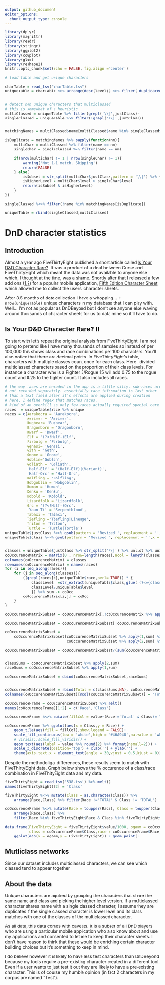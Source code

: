 ```yaml
---
output: github_document
editor_options: 
  chunk_output_type: console
---
```


```r
library(dplyr)
library(magrittr)
library(readr)
library(stringr)
library(ggplot2)
library(cowplot)
library(glue)
library(reshape2)
knitr::opts_chunk$set(echo = FALSE, fig.align ='center')

# load table and get unique characters

charTable = read_tsv("charTable.tsv")
uniqueTable = charTable %>% arrange(desc(level)) %>% filter(!duplicated(paste(name,justClass)))


# detect non unique characters that multiclassed
# this is somewhat of a heuristic
multiClassed = uniqueTable %>% filter(grepl('\\|',justClass))
singleClassed = uniqueTable %>% filter(!grepl('\\|',justClass))


matchingNames = multiClassed$name[multiClassed$name %in% singleClassed$name]%>% na.omit 

isDuplicate = matchingNames %>% sapply(function(nm){
    multiChar = multiClassed %>% filter(name == nm)
    singleChar = singleClassed %>% filter(name == nm)
    
    if(nrow(multiChar) != 1 | nrow(singleChar) != 1){
        warning('Not 1-1 match. Skipping')
        return(FALSE)
    } else{
        isSubset = str_split(multiChar$justClass,pattern = '\\|') %>% {.[[1]]} %>% {singleChar$justClass %in% .}
        isHigherLevel = multiChar$level > singleChar$level
        return(isSubset & isHigherLevel)
    }
})

singleClassed %<>% filter(!name %in% matchingNames[isDuplicate])

uniqueTable = rbind(singleClassed,multiClassed)


```

# DnD character statistics

## Introduction

Almost a year ago FiveThirtyEight published a short article called 
[Is Your D&D Character Rare?](https://fivethirtyeight.com/features/is-your-dd-character-rare/).
It was a product of a deal between Curse and FiveThirtyEight which meant the data
was not available to anyone else which, I thought at the time, was a shame. Shortly
after that I released a few add ons ([1](https://oganm.github.io/printSheetApp/),[2](https://oganm.github.io/5eInteractiveSheet/)) for a popular mobile application, [Fifth Edition Character Sheet](https://play.google.com/store/apps/details?id=com.wgkammerer.testgui.basiccharactersheet.app&hl=en_CA) 
which allowed me to collect the users' character sheets. 

After 3.5 months of data collection
I have a whopping... `r  nrow(uniqueTable)` unique characters in my database that I can play with. Well... I'm not
as popular as DnDBeyond but I don't see anyone else waving around thousands of character sheets for us to 
data mine so it'll have to do.

## Is Your D&D Character Rare? II

To start with let's repeat the original analysis from FiveThirtyEight. I am not going to pretend
like I have many thousands of samples so instead of per 100,000 this shows class and race combinations per 100
characters. You'll also notice that there are decimal points. In FiveThirtyEight's table, characters with multiple classes count once for each class. Here I divided multiclassed characters based on the proportion of their class levels. For instance a character who is a Fighter 5/Rogue 15 will add 0.75 to the rogue count and 0.25 to the fighter count. It also includes all races.

```r
# the way races are encoded in the app is a little silly. sub-races are 
# not recorded separately. essentially race information is lost other
# than a text field after it's effects are applied during creation
# here, I define regex that matches races.
# kind of an overkill as only few races actually required special care
races  = uniqueTable$race %>% unique
races = c(Aarakocra = 'Aarakocra',
          Aasimar = 'Aasimar',
          Bugbear= 'Bugbear',
          Dragonborn = 'Dragonborn',
          Dwarf = 'Dwarf',
          Elf = '(?<!Half-)Elf',
          Firbolg = 'Firbolg',
          Genasi= 'Genasi',
          Gith = 'Geth',
          Gnome = 'Gnome',
          Goblin='Goblin',
          Goliath = 'Goliath',
          'Half-Elf' = '(Half-Elf)|(Variant)',
          'Half-Orc' = 'Half-Orc',
          Halfling = 'Halfling',
          Hobgoblin = 'Hobgoblin',
          Human = 'Human',
          Kenku = 'Kenku',
          Kobold = 'Kobold',
          Lizardfolk = 'Lizardfolk',
          Orc = '(?<!Half-)Orc',
          'Yaun-Ti' = 'Serpentblood',
          Tabaxi = 'Tabaxi',
          Tiefling ='Tiefling|Lineage',
          Triton = 'Triton',
          Turtle = 'Turtle|Tortle')
uniqueTable$justClass %<>% gsub(pattern = 'Revised ', replacement = '',x = .)
uniqueTable$class %<>% gsub(pattern = 'Revised ', replacement = '',x = .)


classes = uniqueTable$justClass %>% str_split('\\|') %>% unlist %>% unique
coOccurenceMatrix = matrix(0 , nrow=length(races),ncol = length(classes))
colnames(coOccurenceMatrix) = classes
rownames(coOccurenceMatrix) = names(races)
for (i in seq_along(races)){
    for (j in seq_along(classes)){
        ((grepl(races[i],uniqueTable$race,perl= TRUE)) * {
            classLevel  =str_extract(uniqueTable$class,glue('(?<={classes[j]} )[0-9]+')) %>% {.[is.na(.)] = 0;.} %>% as.integer()
            classLevel/uniqueTable$level
            }) %>% sum -> coOcc
        coOccurenceMatrix[i,j] = coOcc
    }
}

coOccurenceMatrixSubset = coOccurenceMatrix[,!coOccurenceMatrix %>% apply(2,sum) %>% {.<2}]

coOccurenceMatrixSubset = coOccurenceMatrixSubset[!coOccurenceMatrixSubset %>% apply(1,sum) %>% {.<1},]

coOccurenceMatrixSubset = 
    coOccurenceMatrixSubset[coOccurenceMatrixSubset %>% apply(1,sum) %>% order(decreasing = FALSE),
                            coOccurenceMatrixSubset %>% apply(2,sum) %>% order(decreasing = TRUE)]

coOccurenceMatrixSubset = coOccurenceMatrixSubset/(sum(coOccurenceMatrix))* 100


classSums = coOccurenceMatrixSubset %>% apply(2,sum)
raceSums = coOccurenceMatrixSubset %>% apply(1,sum)

coOccurenceMatrixSubset = cbind(coOccurenceMatrixSubset,raceSums)


coOccurenceMatrixSubset = rbind(Total = c(classSums,NA), coOccurenceMatrixSubset)
colnames(coOccurenceMatrixSubset)[ncol(coOccurenceMatrixSubset)] = "Total"

coOccurenceFrame = coOccurenceMatrixSubset %>% melt() 
names(coOccurenceFrame)[1:2] = c('Race','Class')

coOccurenceFrame %<>% mutate(fillCol = value*(Race!='Total' & Class!='Total'))

coOccurenceFrame %>% ggplot(aes(x = Class,y = Race)) +
    geom_tile(aes(fill = fillCol),show.legend = FALSE)+
    scale_fill_continuous(low = 'white',high = '#46A948',na.value = 'white')+
    # viridis::scale_fill_viridis() + 
    geom_text(aes(label = value %>% round(2) %>% format(nsmall=2))) + 
    scale_x_discrete(position='top') + xlab('') + ylab('') + 
    theme(axis.text.x = element_text(angle = 30,vjust = 0.5,hjust = 0))

```

Despite the methodoligal differences, these results seem to match with FiveThirtyEight data. Graph below shows the % occurence of a class/race combination in FiveThityEight data and my data.


```r
fiveThirtyEight = read_tsv('538.tsv') %>% melt()
names(fiveThirtyEight)[2] = 'Class'

fiveThirtyEight %<>% mutate(Class = as.character(Class)) %>%
    arrange(Race,Class) %>% filter(Race !='TOTAL' & Class != 'TOTAL')

coOccurenceFrame %<>% mutate(Race = toupper(Race), Class = toupper(Class)) %>% 
    arrange(Race,Class) %>% 
    filter(Race %in% fiveThirtyEight$Race & Class %in% fiveThirtyEight$Class)

data.frame(FiveThirtyEight = fiveThirtyEight$value/1000, oganm = coOccurenceFrame$value,
           class = coOccurenceFrame$Class,race = coOccurenceFrame$Race) %>% 
    ggplot(aes(x = oganm,y = FiveThirtyEight)) + geom_point()

```

## Mutliclass networks

Since our dataset includes multiclassed characters, we can see which classed tend to appear
together 

## About the data

Unique characters are aquired by grouping the characters that share the same name and class
and picking the higher level version. If a multiclassed character shares name with a single
classed character, I assume they are duplicates if the single classed character is lower level and
its class matches with one of the classes of the multiclassed character.

As all data, this data comes with caveats. It is a subset of all DnD players who are using a
particular mobile application who also know about and use my applications and consented
to let me to keep their character sheets. I don't have reason
to think that these would be enriching certain character building choices but it's
something to keep in mind.

I do believe however it is likely to have less test characters
than DnDBeyond because my tools require a pre-existing character created in a different tool.
Even if a user wants to just test it out they are likely to have a pre-existing character.
This is of course my humble opinion (in fact 2 characters in my corpus are named "Test").
